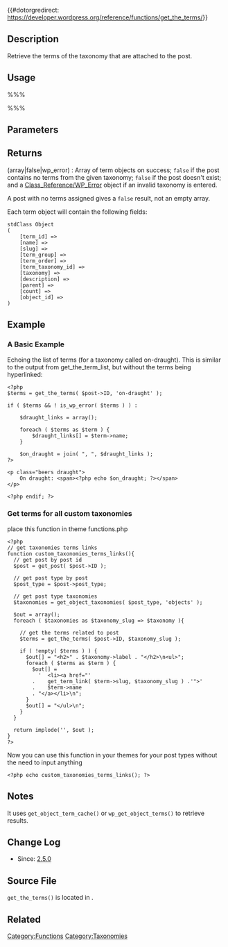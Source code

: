{{#dotorgredirect: https://developer.wordpress.org/reference/functions/get_the_terms/}}

{{Languages|
{{en|Function Reference/get the terms}}
{{ja|関数リファレンス/get the terms}}
}}

== Description ==

Retrieve the terms of the taxonomy that are attached to the post.

== Usage ==

%%% <?php get_the_terms( $id, $taxonomy ); ?> %%%

== Parameters ==

{{Parameter|$id|int|Post ID|required|0}}
{{Parameter|$taxonomy|string|Name of [[Taxonomies|taxonomy]] to retrieve terms from. For example: 'category', 'post_tag', 'taxonomy slug'}}

== Returns ==

; (array|false|wp_error) :  Array of term objects on success; <code>false</code> if the post contains no terms from the given taxonomy; <code>false</code> if the post doesn't exist; and a [[Class_Reference/WP_Error|Class_Reference/WP_Error]] object if an invalid taxonomy is entered.

A post with no terms assigned gives a <code>false</code> result, not an empty array.

Each term object will contain the following fields:

<pre>
stdClass Object
(
    [term_id] =>
    [name] =>
    [slug] =>
    [term_group] => 
    [term_order] => 
    [term_taxonomy_id] =>
    [taxonomy] =>
    [description] => 
    [parent] =>
    [count] =>
    [object_id] =>
)
</pre>

== Example ==

=== A Basic Example ===
Echoing the list of terms (for a taxonomy called on-draught). This is similar to the output from get_the_term_list, but without the terms being hyperlinked:

<pre>
<?php
$terms = get_the_terms( $post->ID, 'on-draught' );
						
if ( $terms && ! is_wp_error( $terms ) ) : 

	$draught_links = array();

	foreach ( $terms as $term ) {
		$draught_links[] = $term->name;
	}
						
	$on_draught = join( ", ", $draught_links );
?>

<p class="beers draught">
	On draught: <span><?php echo $on_draught; ?></span>
</p>

<?php endif; ?>

</pre>
=== Get terms for all custom taxonomies ===
place this function in theme functions.php
<pre>
<?php
// get taxonomies terms links
function custom_taxonomies_terms_links(){
  // get post by post id
  $post = get_post( $post->ID );

  // get post type by post
  $post_type = $post->post_type;

  // get post type taxonomies
  $taxonomies = get_object_taxonomies( $post_type, 'objects' );

  $out = array();
  foreach ( $taxonomies as $taxonomy_slug => $taxonomy ){

    // get the terms related to post
    $terms = get_the_terms( $post->ID, $taxonomy_slug );

    if ( !empty( $terms ) ) {
      $out[] = "<h2>" . $taxonomy->label . "</h2>\n<ul>";
      foreach ( $terms as $term ) {
        $out[] =
          '  <li><a href="'
        .    get_term_link( $term->slug, $taxonomy_slug ) .'">'
        .    $term->name
        . "</a></li>\n";
      }
      $out[] = "</ul>\n";
    }
  }

  return implode('', $out );
}
?>
</pre>
Now you can use this function in your themes for your post types without the need to input anything

<pre>
<?php echo custom_taxonomies_terms_links(); ?>
</pre>

== Notes ==

It uses <tt>get_object_term_cache()</tt> or <tt>wp_get_object_terms()</tt> to retrieve results.

== Change Log ==

* Since: [[Version 2.5|2.5.0]]

== Source File ==

<tt>get_the_terms()</tt> is located in {{Trac|wp-includes/category-template.php}}.

== Related ==

{{Term Tags}}

{{Tag Footer}}

[[Category:Functions]]
[[Category:Taxonomies]]